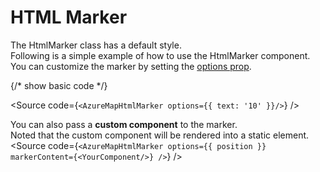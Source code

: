 


<Meta of={HtmlMarkerStories} />

# HTML Marker
The HtmlMarker class has a default style. <br/>
Following is a simple example of how to use the HtmlMarker component. <br/>
You can customize the marker by setting the [options prop](https://learn.microsoft.com/en-us/javascript/api/azure-maps-control/atlas.htmlmarkeroptions?view=azure-maps-typescript-latest). 

<HtmlMarker text='10'/>
{/* show basic code */}

<Source code={`
<AzureMapHtmlMarker options={{ text: '10' }}/>
`} />

You can also pass a **custom component** to the marker. <br/>
Noted that the custom component will be rendered into a static element.
<Source code={`
<AzureMapHtmlMarker options={{ position }} markerContent={<YourComponent/>} />
`} />